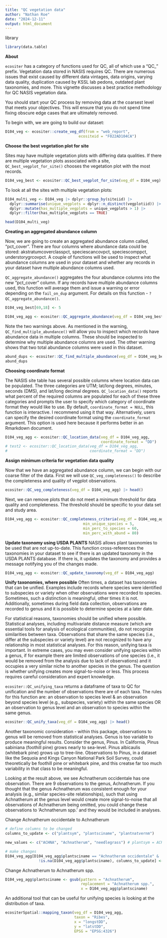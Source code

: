 ```yaml
---
title: "QC vegetation data"
author: "Nathan Roe"
date: "2024-12-11"
output: html_document
---
```


library
```r
library(data.table)
```

**About**

`ecositer` has a category of functions used for QC, all of which use a "QC_" prefix. Vegetation data stored in NASIS requires QC. There are numerous issues that exist caused by different data vintages, data origins, varying data quality, duplication caused by KSSL lab pedons, outdated plant taxonomies, and more. This vignette discusses a best practice methodology for QC NASIS vegetation data. 

You should start your QC process by removing data at the coarsest level that meets your objectives. This will ensure that you do not spend time fixing obscure edge cases that are ultimately removed. 

To begin with, we are going to build our dataset:
```r
D104_veg <- ecositer::create_veg_df(from = "web_report",
                                 ecositeid = "F022AD104CA")
```

**Choose the best vegetation plot for site**

Sites may have multiple vegetation plots with differing data qualities. If there are multiple vegetation plots associated with a site, `QC_best_vegplot_for_site()` chooses the vegetation plot with the most records.

```r
D104_veg_best <- ecositer::QC_best_vegplot_for_site(veg_df = D104_veg)
```

To look at all the sites with multiple vegetation plots:
```r
D104_multi_veg <- D104_veg |> dplyr::group_by(siteiid) |> 
  dplyr::summarise(unique_vegplots = dplyr::n_distinct(vegplotiid)) |> 
  dplyr::mutate(has_multiple_vegplots = unique_vegplots > 1) |> 
  dplyr::filter(has_multiple_vegplots == TRUE)

head(D104_multi_veg)
```


**Creating an aggregated abundance column**

Now, we are going to create an aggregated abundance column called, "pct_cover". There are four columns where abundance data could be stored: akstratumcoverclasspct, speciescancovpct, speciescomppct, understorygrcovpct. A couple of functions will be used to inspect what abundance columns are used in your dataset and whether any records in your dataset have multiple abundance columns used. 

`QC_aggregate_abundance()` aggregates the four abundance columns into the new "pct_cover" column. If any records have multiple abundance columns used,
this function will average them and issue a warning or error depending on the `fail_on_dup` argument. For details on this function - `?QC_aggregate_abundance()`.  
```r
D104_veg_best[69,18] <- 5
```

```r
D104_veg_agg <- ecositer::QC_aggregate_abundance(veg_df = D104_veg_best)
```

Note the two warnings above. As mentioned in the warning, `QC_find_multiple_abundance()` will allow you to inspect which records have abundance data in multiple columns. These should be inspected to determine why multiple abundance columns are used. The other warning shows that two total abundance columns were used in this dataset. 
```r
abund_dups <- ecositer::QC_find_multiple_abundance(veg_df = D104_veg_best)
abund_dups
```

**Choosing coordinate format**

The NASIS site table has several possible columns where location data can be populated. The three categories are UTM; lat/long degrees, minutes, seconds (DMS), and lat/long decimal degrees. `QC_location_data()` reports what percent of the required columns are populated for each of these three categories and prompts the user to specify which category of coordinate format they would like to use. By default, `coordinate_format = NULL`, this function is interactive. I recommend using it that way. Alternatively, users can specify the desired coordinate format using the `coordinate_format` argument. This option is used here because it performs better in an Rmarkdown document. 
```r
D104_veg_agg <- ecositer::QC_location_data(veg_df = D104_veg_agg,
                                           coordinate_format = "DD")
# test2 <- ecositer::QC_location_data(veg_df = D104_veg_agg,
#                                     coordinate_format = "DD")

```


**Assign minimum criteria for vegetation data quality**

Now that we have an aggregated abundance column, we can begin with our coarse filter of the data. First we will use `QC_veg_completeness()` to describe the completeness and quality of vegplot observations. 
```r
ecositer::QC_veg_completeness(veg_df = D104_veg_agg) |> head()
```

Next, we can remove plots that do not meet a minimum threshold for data quality and completeness. The threshold should be specific to your data set and study area. 
```r
D104_veg_agg <- ecositer::QC_completeness_criteria(veg_df = D104_veg_agg,
                                   min_unique_species = 5,
                                   min_perc_to_species = 60,
                                   min_perc_with_abund = 80)
```

**Update taxonomy using USDA PLANTS**
NASIS allows plant taxonomies to be used that are not up-to-date. This function cross-references the taxonomies in your dataset to see if there is an updated taxonomy in the USDA PLANTS database. If there is, it updates the taxonomy and provides a message notifying you of the changes made. 
```r
D104_veg_agg <- ecositer::QC_update_taxonomy(veg_df = D104_veg_agg)
```

**Unify taxonomies, where possible** 
Often times, a dataset has taxonomies that can be unified. Examples include records where species were identified to subspecies or variety when other observations were recorded to species. Sometimes, such a distinction is meaningful, other times it is not. Additionally, sometimes during field data collection, observations are recorded to genus and it is possible to determine species at a later date.

For statistical reasons, taxonomies should be unified where possible. Statistical analyses, including multivariate distance measure (which are essential tools for analysis of ecological communities), do not recognize similarities between taxa. Observations that share the same species (i.e., differ at the subspecies or variety level) are not recognized to have any relationship in most statistical analyses. For this reason, unifying taxa is important. In extreme cases, you may even consider unifying species within a genus, if for example there are limited observations of one species (i.e., it would be removed from the analysis due to lack of observations) and it occupies a very similar niche to another species in the genus. The question is whether unifying creates more signal-to-noise or less. This process requires careful consideration and expert knowledge. 

`ecositer::QC_unifying_taxa` returns a dataframe of taxa to QC for unification and the number of observations there are of each taxa. The rules for this function are: an observation to species level & an observation beyond species level (e.g., subspecies, variety) within the same species OR an observation to genus level and an observation to species within the same genus. 

```r
ecositer::QC_unify_taxa(veg_df = D104_veg_agg) |> head()
```
Another taxonomic consideration - within this package, observations to genus will be removed from statistical analyses. Genus is too variable to produce meaningful results. Consider the genus, Pinus. In California, Pinus sabiniana (foothill pine) grows nearly to sea-level. Pinus albicaulis (whitebark pine) grows up to tree-line. Observations to Pinus, in a dataset like the Sequoia and Kings Canyon National Park Soil Survey, could theoretically be foothill pine or whitebark pine, and this creatse far too much variability in that class to be meaningful. 

Looking at the result above, we see Achnatherum occidentale has one observation. There are 9 observations to the genus, Achnatherum. If you thought that the genus Achnatherum was consistent enough for your analysis (e.g., similar species-site relationships), such that using Achnatherum at the genus level would create more signal-to-noise that all observations of Achnatherum being omitted, you could change these observations to 'Achnatherum spp.' and they would be included in analyses. 

Change Achnatherum occidentale to Achnatherum
```r
# define columns to be changed 
columns_to_update <- c("plantsym", "plantsciname", "plantnatvernm")

new_values <- c("ACHNA", "Achnatherum", "needlegrass") # plantsym = ACHNA, plantsciname = Achnatherum, plantnatvernm = needlegrass

# make changes
D104_veg_agg[D104_veg_agg$plantsciname == "Achnatherum occidentale" & 
               !is.na(D104_veg_agg$plantsciname), columns_to_update] <- as.list(new_values)
```

Change Achnatherum to Achnatherum spp. 
```r
D104_veg_agg$plantsciname <- gsub(pattern = "Achnatherum",
                                  replacement = "Achnatherum spp.",
                                  x = D104_veg_agg$plantsciname)
```

An additional tool that can be useful for unifying species is looking at the distribution of taxa. 
```r
ecositerSpatial::mapping_taxon(veg_df = D104_veg_agg,
                               taxon = "Ribes",
                               x = "longstDD",
                               y = "latstDD",
                               EPSG = "EPSG:4326")
```



